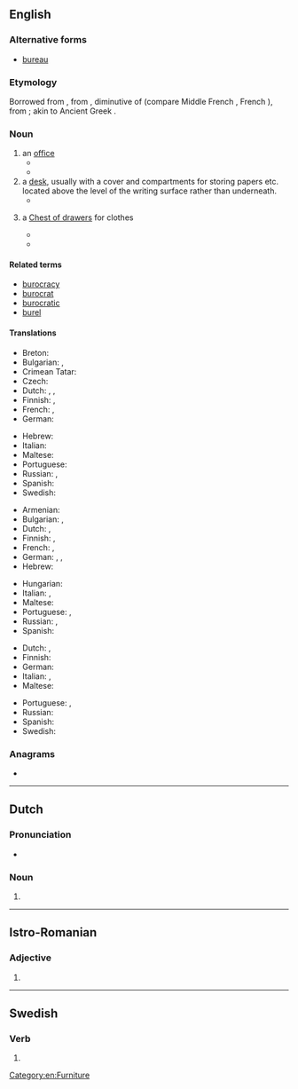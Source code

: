 {{also|buró|büro|büró|Büro}}
==English==

===Alternative forms===
* [[bureau]]

===Etymology===
Borrowed from {{bor|en|fr|bureau||desk”, earlier “coarse cloth (as desk cover), baize}}, from {{etyl|fro|en}} {{m|fro|burel||woolen cloth}}, diminutive of {{m|fro|*bure}} (compare Middle French {{m|frm|bure||coarse woolen cloth}}, French {{m|fr|bourre||hair, fluff}}), from {{etyl|LL.|en}} {{m|la|burra||wool, fluff, shaggy cloth, coarse fabric}}; akin to Ancient Greek {{m|grc|βερβέριον||shabby garment}}.

===Noun===
{{en-noun}}

# an [[office]]
#* {{quote-web|lang=en|date=1998-05-13
|year=
|first=
|last=
|author=
|authorlink=
|title=More than 9000 Basotho Gold Miners Retrenched
|site=ANC Dailey News Briefing
|url=http://www.e-tools.co.za/newsbrief/1998/news0513
|archiveorg=2012-09-14
|accessdate=
|passage=… an employment '''buro''' said on Tuesday. The retrenchments took place between November last year and March 1998, the Employment '''Buro''' of Africa's regional manager, Chris Hechter said.
}}
#* {{quote-web|lang=en|date=2008-02-19
|year=
|first=
|last=
|author=Alejandro López de Haro, Jr.
|authorlink=
|title=Fidel Castro Steps Down
|site=Ground Report
|url=http://www.groundreport.com/World/Fidel-Castro-Steps-Down/2855877
|archiveorg=
|accessdate=2012-09-14
|passage=… a member of both the council of ministers and the Cuban Communist Party's political '''buro'''.
}}
# a [[desk]], usually with a cover and compartments for storing papers etc. located above the level of the writing surface rather than underneath.
#* {{quote-book|lang=en|year=1902
|year_published='''1998'''
|edition=HTML
|editor=
|author=Bill Arp
|title=From the Uncivil War to Date
|chapter=
|url=http://docsouth.unc.edu/fpn/arp/arp.html
|genre=
|publisher=Univ. of North Carolina
|isbn=
|page=
|passage=Mrs. Arp opens her school and stands 'em up by the '''buro''' to say their lessons.
}}
# {{lb|en|US}} a [[chest of drawers#English|Chest of drawers]] for clothes
#* {{quote-book|lang=en|year=1885
|year_published='''2005'''
|edition=Online
|editor=
|author=Marietta Holley
|title=Sweet Cicely
|chapter=
|url=http://www.gutenberg.org/dirs/etext05/swcic10.txt
|genre=
|publisher=The Gutenberg Project
|isbn=
|page=
|passage=And I went up into the spare chamber, and sort o' fixed Philury's things to the best advantage; for I knew the neighbors would be in to look at 'em. And I was a standin' there as calm and happy as the '''buro''' or table, ...
}}
#* {{quote-journal|lang=en|date=
|year=1998
|month=May
|first=
|last=
|author=Phil D. Zimmerman
|coauthors=
|title=The Stratford, Connecticut, bureau table: A re-examination
|volume=153
|issue=5
|page=740
|magazine=Antiques
|publisher=
|issn=
|url=
|passage=One can only speculate about the appearance of the "New-fashion '''buro'''" advertised for sale in the Boaton Gazette of May 1, 1750.
}}

====Related terms====
* [[burocracy]]
* [[burocrat]]
* [[burocratic]]
* [[burel]]

====Translations====
{{trans-top|office}}
* Breton: {{t+|br|burev}}
* Bulgarian: {{t+|bg|кантора|f}}, {{t+|bg|бюро|n}}
* Crimean Tatar: {{t|crh|büro}}
* Czech: {{t+|cs|úřad|m}}
* Dutch: {{t+|nl|agentschap|n}}, {{t+|nl|kantoor|n}}, {{t+|nl|bureau|n}}
* Finnish: {{t+|fi|toimisto}}, {{t+|fi|virasto}}
* French: {{t+|fr|agence|f}}, {{t+|fr|bureau|m}}
* German: {{t+|de|Büro|n}}
{{trans-mid}}
* Hebrew: {{t+|he|לשכה|f|tr=lishka}}
* Italian: {{t+|it|ufficio|m}}
* Maltese: {{t|mt|uffiċċju|m}}
* Portuguese: {{t+|pt|escritório|m}}
* Russian: {{t+|ru|бюро́|n}}, {{t+|ru|конто́ра|f}}
* Spanish: {{t+|es|oficina|f}}
* Swedish: {{t+|sv|byrå|c}}
{{trans-bottom}}

{{trans-top|desk}}
* Armenian: {{t+|hy|գրասեղան}}
* Bulgarian: {{t+|bg|писалище|n}}, {{t+|bg|бюро|n}}
* Dutch: {{t+|nl|bureau|n}}, {{t+|nl|bureel|n}}
* Finnish: {{t+|fi|työpöytä}}, {{t+|fi|kirjoituspöytä}}
* French: {{t+|fr|secrétaire|m}}, {{t+|fr|bureau|m}}
* German: {{t+|de|Sekretär|m}}, {{t+|de|Schreibtisch|m}}, {{t+|de|Büro|n}}
* Hebrew: {{t+|he|שולחן|sc=Hebr}}
{{trans-mid}}
* Hungarian: {{t|hu|szekreter}}
* Italian: {{t+|it|scrivania|f}}, {{t+|it|scrittoio|m}}
* Maltese: {{t|mt|skrivanija}}
* Portuguese: {{t+|pt|mesa}}, {{t+|pt|escrivaninha}}
* Russian: {{t+|ru|бюро́|n}}, {{qualifier|colloquial}} {{t+|ru|конто́рка|f}}
* Spanish: {{t+|es|escritorio|m}}
{{trans-bottom}}

{{trans-top|chest of drawers for clothes}}
* Dutch: {{t+|nl|kledingkast|f|m}}, {{t+|nl|kast|f|m}}
* Finnish: {{t+|fi|lipasto}}
* German: {{t+|de|Kommode|f}}
* Italian: {{t+|it|cassettone}}, {{t+|it|comò}}
* Maltese: {{t|mt|burò}}
{{trans-mid}}
* Portuguese: {{t+|pt|cômoda|f}}, {{t|pt|cômodas|f-p}}
* Russian: {{t+|ru|комо́д|m}}
* Spanish: {{t+|es|cómoda|f}}
* Swedish: {{t+|sv|byrå|c}}
{{trans-bottom}}

===Anagrams===
* {{anagrams|en|a=boru|Bour}}

[[Category:en:Furniture]]

----

==Dutch==

===Pronunciation===
* {{audio|Nl-buro.ogg|Audio|lang=nl}}

===Noun===
{{nl-noun|n|-'s|burootje}}

# {{nonstandard spelling of|bureau|lang=nl}}

----

==Istro-Romanian==

===Adjective===
{{head|ruo|adjective form|g=n}}

# {{neuter singular of|bur|lang=ruo}}

----

==Swedish==

===Verb===
{{head|sv|verb form}}

# {{sv-verb-form-past|bära|plural of=bar}}